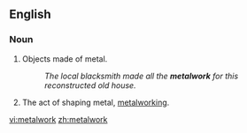==English==

===Noun===
{{en-noun|s|-}}

# Objects made of metal.
#: ''The local blacksmith made all the '''metalwork''' for this reconstructed old house.''
# The act of shaping metal, [[metalworking]].

[[vi:metalwork]]
[[zh:metalwork]]